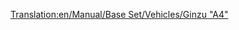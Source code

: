 [[Translation:en/Manual/Base Set/Vehicles/Ginzu "A4"]]
{{ru/Поезда|Image=[[File:en/Ginzua4.png]]
|Name=Ginzu "A4"
|Cost=£ 22265 (1113250 р.)
|Speed=128 км/ч (80 миль/ч)
|Weight=162 т
|Power=1200 л.с. (895 кВт)
|Annual=£ 2296 (114800 р.)
|Designed=1935
|Lifespan=20
|Capacity=нет
|Description=Самый массово используемый паровоз в игре до появления тепловозов. Ginzu доступен с самого начала (если вы начинаете около 1945), и на это время является лучшим паровозом. Позже становится доступен [[ru/Manual/Base Set/Vehicles/SH "8P"|SH "8P"]].
|Real-life=Это переименованная версия [http://en.wikipedia.org/wiki/LNER_Class_A4 British Gresley A4]. Один из них, названный "Mallard", является обладателем мирового рекорда скорости среди паровозов, сумев разогнаться до 126 миль/ч (202.8 км/ч).<br/>
Дополнительную информацию можно найти здесь: http://www.lner.info/locos/A/a4.shtml.
}}